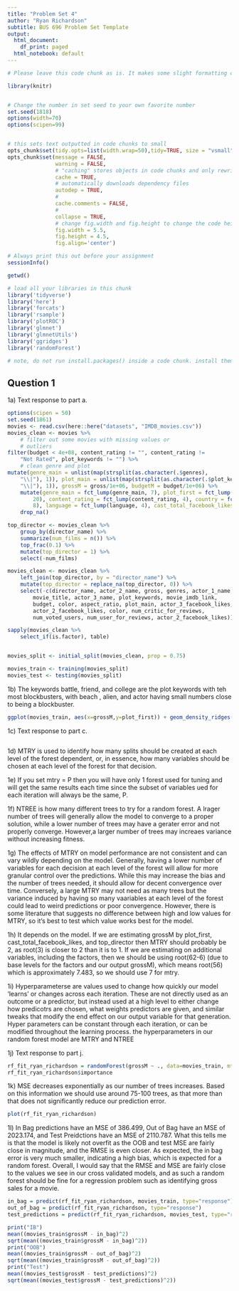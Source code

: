 ```yaml
---
title: "Problem Set 4"
author: "Ryan Richardson"
subtitle: BUS 696 Problem Set Template
output:
  html_document:
    df_print: paged
  html_notebook: default
---
```


```r

# Please leave this code chunk as is. It makes some slight formatting changes to alter the output to be more aesthetically pleasing. 

library(knitr)


# Change the number in set seed to your own favorite number
set.seed(1818)
options(width=70)
options(scipen=99)


# this sets text outputted in code chunks to small
opts_chunk$set(tidy.opts=list(width.wrap=50),tidy=TRUE, size = "vsmall")  
opts_chunk$set(message = FALSE,                                          
               warning = FALSE,
               # "caching" stores objects in code chunks and only rewrites if you change things
               cache = TRUE,                               
               # automatically downloads dependency files
               autodep = TRUE,
               # 
               cache.comments = FALSE,
               # 
               collapse = TRUE,
               # change fig.width and fig.height to change the code height and width by default
               fig.width = 5.5,  
               fig.height = 4.5,
               fig.align='center')


```

```r

# Always print this out before your assignment
sessionInfo()


```

```r
getwd()
```

<!-- ### start answering your problem set here -->
<!-- You may export your homework in either html or pdf, with the former usually being easier. 
     To export or compile your Rmd file: click above on 'Knit' then 'Knit to HTML' -->
<!-- Be sure to submit both your .Rmd file and the compiled .html or .pdf file for full credit -->


```r

# load all your libraries in this chunk 
library('tidyverse')
library('here')
library('forcats')
library('rsample')
library('plotROC')
library('glmnet')
library('glmnetUtils')
library('ggridges')
library('randomForest')

# note, do not run install.packages() inside a code chunk. install them in the console outside of a code chunk. 

```



## Question 1

1a) Text response to part a. 

```r
options(scipen = 50)
set.seed(1861)
movies <- read.csv(here::here("datasets", "IMDB_movies.csv"))
movies_clean <- movies %>%
    # filter out some movies with missing values or
    # outliers
filter(budget < 4e+08, content_rating != "", content_rating !=
    "Not Rated", plot_keywords != "") %>%
    # clean genre and plot
mutate(genre_main = unlist(map(strsplit(as.character(.$genres),
    "\\|"), 1)), plot_main = unlist(map(strsplit(as.character(.$plot_keywords),
    "\\|"), 1)), grossM = gross/1e+06, budgetM = budget/1e+06) %>%
    mutate(genre_main = fct_lump(genre_main, 7), plot_first = fct_lump(plot_main,
        20), content_rating = fct_lump(content_rating, 4), country = fct_lump(country,
        8), language = fct_lump(language, 4), cast_total_facebook_likes000s = cast_total_facebook_likes/1000) %>%
    drop_na()

top_director <- movies_clean %>%
    group_by(director_name) %>%
    summarize(num_films = n()) %>%
    top_frac(0.1) %>%
    mutate(top_director = 1) %>%
    select(-num_films)

movies_clean <- movies_clean %>%
    left_join(top_director, by = "director_name") %>%
    mutate(top_director = replace_na(top_director, 0)) %>%
    select(-c(director_name, actor_2_name, gross, genres, actor_1_name,
        movie_title, actor_3_name, plot_keywords, movie_imdb_link,
        budget, color, aspect_ratio, plot_main, actor_3_facebook_likes,
        actor_2_facebook_likes, color, num_critic_for_reviews,
        num_voted_users, num_user_for_reviews, actor_2_facebook_likes))

sapply(movies_clean %>%
    select_if(is.factor), table)


movies_split <- initial_split(movies_clean, prop = 0.75)

movies_train <- training(movies_split)
movies_test <- testing(movies_split)

```



1b) The keywords battle, friend, and college are the plot keywords with teh most blockbusters, with beach , alien, and actor having small numbers close to being a blockbuster.

```r

ggplot(movies_train, aes(x=grossM,y=plot_first)) + geom_density_ridges()

```


1c) Text response to part c. 

```r

```


1d) MTRY is used to identify how many splits should be created at each level of the forest dependent, or, in essence, how many variables should be chosen at each level of the forest for that decision. 


1e) If you set mtry = P then you will have only 1 forest used for tuning and will get the same results each time since the subset of variables ued for each iteration will always be the same, P.



1f) NTREE is how many different trees to try for a random forest. A lrager number of trees will generally allow the model to converge to a proper solution, while a lower number of trees may have a gerater error and not properly converge. However,a larger number of trees may increaes variance without increasing fitness. 

1g) The effects of MTRY on model performance are not consistent and can vary wildly depending on the model. Generally, having a lower number of variables for each decision at each level of the forest will allow for more granular control over the predictions. While this may increase the bias and the number of trees needed, it should allow for decent convergence over time. Conversely, a large MTRY may not need as many trees but the variance induced by having so many vaariables at each level of the forest could lead to weird predictions or poor convergence. However, there is some literature that suggests no difference between high and low values for MTRY, so it's best to test which value works best for the model.

1h) It depends on the model. If we are estimating grossM by plot_first, cast_total_facebook_likes, and top_director then MTRY should probably be 2, as root(3) is closer to 2 than it is to 1. If we are estimating on additional variables, including the factors, then we should be using root(62-6) (due to base levels for the factors and our output grossM), which means root(56) which is approximately 7.483, so we should use 7 for mtry.

1i) Hyperparameterse are values used to change how quickly our model 'learns' or changes across each iteration. These are not directly used as an outcome or a predictor, but instead used at a high level to either change how predicotrs are chosen, what weights predictors are given, and similar tweaks that modify the end effect on our output variable for that generation. Hyper parameters can be constant through each iteration, or can be modified throughout the learning process. the hyperparameters in our random forest model are MTRY and NTREE 

1j) Text response to part j.
```r
rf_fit_ryan_richardson = randomForest(grossM ~ ., data=movies_train, mtry=7,ntree=200, importance=TRUE)
rf_fit_ryan_richardson$importance
```

1k) MSE decreases exponentially as our number of trees increases. Based on this information we should use around 75-100 trees, as that more than that does not significantly reduce our prediction error.
```r
plot(rf_fit_ryan_richardson)
```

1l) In Bag predictions have an MSE of 386.499, Out of Bag have an MSE of 2023.174, and Test Preidctions have an MSE of 2110.787. What this tells me is that the model is likely not overfit as the OOB and test MSE are fairly close in magnitude, and the RMSE is even closer. As expected, the in bag error is very much smaller, indicating a high bias, which is expected for a random forest. Overall, I would say that the RMSE and MSE are fairly close to the values we see in our cross validated models, and as such a random forest should be fine for a regression problem such as identifying gross sales for a movie. 
```r
in_bag = predict(rf_fit_ryan_richardson, movies_train, type="response")
out_of_bag = predict(rf_fit_ryan_richardson, type="response")
test_predictions = predict(rf_fit_ryan_richardson, movies_test, type="response")

print("IB")
mean((movies_train$grossM - in_bag)^2)
sqrt(mean((movies_train$grossM - in_bag)^2))
print("OOB")
mean((movies_train$grossM - out_of_bag)^2)
sqrt(mean((movies_train$grossM - out_of_bag)^2))
print("Test")
mean((movies_test$grossM - test_predictions)^2)
sqrt(mean((movies_test$grossM - test_predictions)^2))
```
